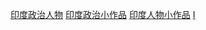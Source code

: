 {{WPSS-cat}}
{{hiddencat}}

[[Category:印度政治人物|]]
[[Category:印度政治小作品|]]
[[Category:印度人物小作品|]]
[[Category:亚洲政治人物小作品|I]]